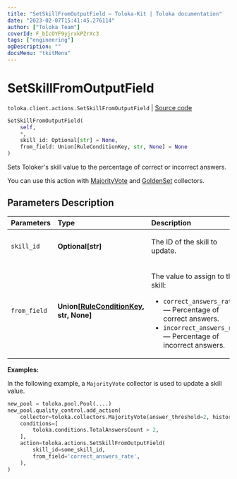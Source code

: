 ```yaml
---
title: "SetSkillFromOutputField — Toloka-Kit | Toloka documentation"
date: "2023-02-07T15:41:45.276114"
author: ["Toloka Team"]
coverId: F_bIcOYF9yjrxkPZrXc3
tags: ["engineering"]
ogDescription: ""
docsMenu: "tkitMenu"
---
```


# SetSkillFromOutputField
`toloka.client.actions.SetSkillFromOutputField` | [Source code](https://github.com/Toloka/toloka-kit/blob/v1.1.3/src/client/actions.py#L98)

```python
SetSkillFromOutputField(
    self,
    *,
    skill_id: Optional[str] = None,
    from_field: Union[RuleConditionKey, str, None] = None
)
```

Sets Toloker's skill value to the percentage of correct or incorrect answers.

You can use this action with [MajorityVote](/docs/toloka-kit/reference/toloka.client.collectors.MajorityVote) and [GoldenSet](/docs/toloka-kit/reference/toloka.client.collectors.GoldenSet) collectors.

## Parameters Description

| Parameters | Type | Description |
| :----------| :----| :-----------|
`skill_id`|**Optional\[str\]**|<p>The ID of the skill to update.</p>
`from_field`|**Union\[[RuleConditionKey](/docs/toloka-kit/reference/toloka.client.conditions.RuleConditionKey), str, None\]**|<p>The value to assign to the skill:</p> <ul> <li>`correct_answers_rate` — Percentage of correct answers.</li> <li>`incorrect_answers_rate` — Percentage of incorrect answers.</li> </ul>

**Examples:**

In the following example, a `MajorityVote` collector is used to update a skill value.

```python
new_pool = toloka.pool.Pool(....)
new_pool.quality_control.add_action(
    collector=toloka.collectors.MajorityVote(answer_threshold=2, history_size=10),
    conditions=[
        toloka.conditions.TotalAnswersCount > 2,
    ],
    action=toloka.actions.SetSkillFromOutputField(
        skill_id=some_skill_id,
        from_field='correct_answers_rate',
    ),
)
```
